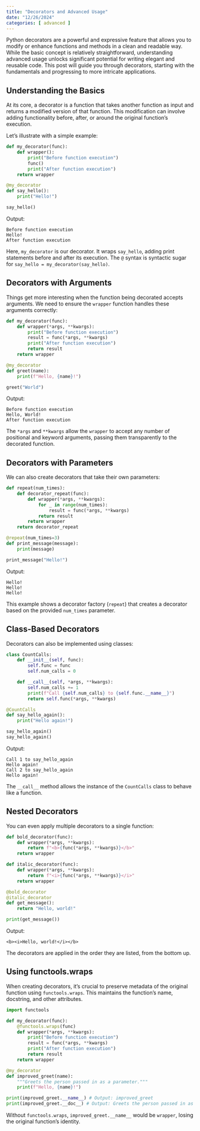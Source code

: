 ```yaml
---
title: "Decorators and Advanced Usage"
date: "12/26/2024"
categories: [ advanced ]
---
```



Python decorators are a powerful and expressive feature that allows you to modify or enhance functions and methods in a clean and readable way.  While the basic concept is relatively straightforward, understanding advanced usage unlocks significant potential for writing elegant and reusable code. This post will guide you through decorators, starting with the fundamentals and progressing to more intricate applications.


## Understanding the Basics

At its core, a decorator is a function that takes another function as input and returns a modified version of that function. This modification can involve adding functionality before, after, or around the original function's execution.

Let's illustrate with a simple example:

```python
def my_decorator(func):
    def wrapper():
        print("Before function execution")
        func()
        print("After function execution")
    return wrapper

@my_decorator
def say_hello():
    print("Hello!")

say_hello()
```

Output:

```
Before function execution
Hello!
After function execution
```

Here, `my_decorator` is our decorator. It wraps `say_hello`, adding print statements before and after its execution. The `@` syntax is syntactic sugar for `say_hello = my_decorator(say_hello)`.


## Decorators with Arguments

Things get more interesting when the function being decorated accepts arguments.  We need to ensure the `wrapper` function handles these arguments correctly:

```python
def my_decorator(func):
    def wrapper(*args, **kwargs):
        print("Before function execution")
        result = func(*args, **kwargs)
        print("After function execution")
        return result
    return wrapper

@my_decorator
def greet(name):
    print(f"Hello, {name}!")

greet("World")
```

Output:

```
Before function execution
Hello, World!
After function execution
```

The `*args` and `**kwargs` allow the `wrapper` to accept any number of positional and keyword arguments, passing them transparently to the decorated function.


## Decorators with Parameters

We can also create decorators that take their own parameters:

```python
def repeat(num_times):
    def decorator_repeat(func):
        def wrapper(*args, **kwargs):
            for _ in range(num_times):
                result = func(*args, **kwargs)
            return result
        return wrapper
    return decorator_repeat

@repeat(num_times=3)
def print_message(message):
    print(message)

print_message("Hello!")
```

Output:

```
Hello!
Hello!
Hello!
```

This example shows a decorator factory (`repeat`) that creates a decorator based on the provided `num_times` parameter.


##  Class-Based Decorators

Decorators can also be implemented using classes:

```python
class CountCalls:
    def __init__(self, func):
        self.func = func
        self.num_calls = 0

    def __call__(self, *args, **kwargs):
        self.num_calls += 1
        print(f"Call {self.num_calls} to {self.func.__name__}")
        return self.func(*args, **kwargs)

@CountCalls
def say_hello_again():
    print("Hello again!")

say_hello_again()
say_hello_again()
```

Output:

```
Call 1 to say_hello_again
Hello again!
Call 2 to say_hello_again
Hello again!
```

The `__call__` method allows the instance of the `CountCalls` class to behave like a function.


##  Nested Decorators

You can even apply multiple decorators to a single function:

```python
def bold_decorator(func):
    def wrapper(*args, **kwargs):
        return f"<b>{func(*args, **kwargs)}</b>"
    return wrapper

def italic_decorator(func):
    def wrapper(*args, **kwargs):
        return f"<i>{func(*args, **kwargs)}</i>"
    return wrapper

@bold_decorator
@italic_decorator
def get_message():
    return "Hello, world!"

print(get_message())
```

Output:

```
<b><i>Hello, world!</i></b>
```

The decorators are applied in the order they are listed, from the bottom up.


##  Using functools.wraps

When creating decorators, it’s crucial to preserve metadata of the original function using `functools.wraps`.  This maintains the function's name, docstring, and other attributes.

```python
import functools

def my_decorator(func):
    @functools.wraps(func)
    def wrapper(*args, **kwargs):
        print("Before function execution")
        result = func(*args, **kwargs)
        print("After function execution")
        return result
    return wrapper

@my_decorator
def improved_greet(name):
    """Greets the person passed in as a parameter."""
    print(f"Hello, {name}!")

print(improved_greet.__name__) # Output: improved_greet
print(improved_greet.__doc__) # Output: Greets the person passed in as a parameter.
```

Without `functools.wraps`,  `improved_greet.__name__` would be `wrapper`, losing the original function's identity.

